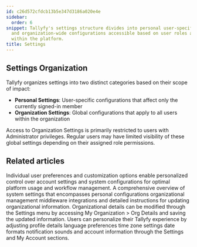 ```yaml
---
id: c26d572cfdcb13b5e347d3186a020e4e
sidebar:
  order: 6
snippet: Tallyfy's settings structure divides into personal user-specific settings
  and organization-wide configurations accessible based on user roles and permissions
  within the platform.
title: Settings
---
```


## Settings Organization

Tallyfy organizes settings into two distinct categories based on their scope of impact:

* **Personal Settings**: User-specific configurations that affect only the currently signed-in member
* **Organization Settings**: Global configurations that apply to all users within the organization

Access to Organization Settings is primarily restricted to users with Administrator privileges. Regular users may have limited visibility of these global settings depending on their assigned role permissions.


<PageTree />


## Related articles
<CardGrid>
<LinkTitleCard header="<b>Settings > Personal settings</b>" href="/products/pro/settings/personal-settings/" > Individual user preferences and customization options enable personalized control over account settings and system configurations for optimal platform usage and workflow management. </LinkTitleCard>
<LinkTitleCard header="<b>Settings > Organization settings</b>" href="/products/pro/settings/org-settings/" > A comprehensive overview of system settings that encompasses personal configurations organizational management middleware integrations and detailed instructions for updating organizational information. </LinkTitleCard>
<LinkTitleCard header="<b>Org Settings > Update organization details</b>" href="/products/pro/settings/org-settings/how-can-i-update-my-organization-details/" > Organizational details can be modified through the Settings menu by accessing My Organization > Org Details and saving the updated information. </LinkTitleCard>
<LinkTitleCard header="<b>Personal Settings > Personalization settings</b>" href="/products/pro/settings/personal-settings/personalization-settings/" > Users can personalize their Tallyfy experience by adjusting profile details language preferences time zone settings date formats notification sounds and account information through the Settings and My Account sections. </LinkTitleCard>
</CardGrid>